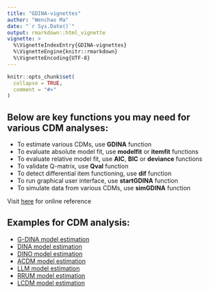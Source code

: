 ```yaml
---
title: "GDINA-vignettes"
author: "Wenchao Ma"
date: "`r Sys.Date()`"
output: rmarkdown::html_vignette
vignette: >
  %\VignetteIndexEntry{GDINA-vignettes}
  %\VignetteEngine{knitr::rmarkdown}
  %\VignetteEncoding{UTF-8}
---
```


```r
knitr::opts_chunk$set(
  collapse = TRUE,
  comment = "#>"
)
```

## Below are key functions you may need for various CDM analyses:


* To estimate various CDMs, use **GDINA** function
* To evaluate absolute model fit, use **modelfit** or **itemfit** functions
* To evaluate relative model fit, use **AIC**, **BIC** or **deviance** functions
* To validate Q-matrix, use **Qval** function
* To detect differential item functioning, use **dif** function
* To run graphical user interface, use **startGDINA** function
* To simulate data from various CDMs, use **simGDINA** function

Visit [here](https://wenchao-ma.github.io/GDINA/reference/index.html) for online reference

## Examples for CDM analysis:

* [G-DINA model estimation](https://wenchao-ma.github.io/GDINA/articles/OnlineExercises/GDINA_example.html)
* [DINA model estimation](https://wenchao-ma.github.io/GDINA/articles/OnlineExercises/DINA_example.html) 
* [DINO model estimation](https://wenchao-ma.github.io/GDINA/articles/OnlineExercises/DINO_example.html) 
* [ACDM model estimation](https://wenchao-ma.github.io/GDINA/articles/OnlineExercises/ACDM_example.html) 
* [LLM model estimation](https://wenchao-ma.github.io/GDINA/articles/OnlineExercises/LLM_example.html) 
* [RRUM model estimation](https://wenchao-ma.github.io/GDINA/articles/OnlineExercises/RRUM_example.html) 
* [LCDM model estimation](https://wenchao-ma.github.io/GDINA/articles/OnlineExercises/LCDM_example.html)  


